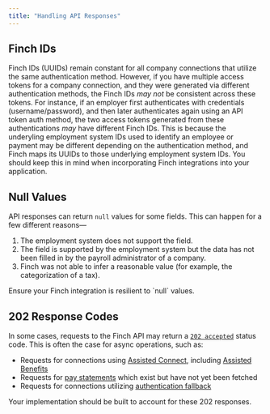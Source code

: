 ```yaml
---
title: "Handling API Responses"
---
```


## Finch IDs

Finch IDs (UUIDs) remain constant for all company connections that utilize the same authentication method. However, if you have multiple access tokens for a company connection, and they were generated via different authentication methods, the Finch IDs *may not* be consistent across these tokens. For instance, if an employer first authenticates with credentials (username/password), and then later authenticates again using an API token auth method, the two access tokens generated from these authentications *may* have different Finch IDs. This is because the underyling employment system IDs used to identify an employee or payment may be different depending on the authentication method, and Finch maps its UUIDs to those underlying employment system IDs. You should keep this in mind when incorporating Finch integrations into your application.

## Null Values

API responses can return `null` values for some fields. This can happen for a few different reasons—

1. The employment system does not support the field.
2. The field is supported by the employment system but the data has not been filled in by the payroll administrator of a company.
3. Finch was not able to infer a reasonable value (for example, the categorization of a tax).

<Check>
Ensure your Finch integration is resilient to `null` values.
</Check>

## 202 Response Codes

In some cases, requests to the Finch API may return a [`202 accepted`](https://developer.mozilla.org/en-US/docs/Web/HTTP/Status/202) status code. This is often the case for async operations, such as:
* Requests for connections using [Assisted Connect](/Product-Guides/Assisted-Connect-Flow), including [Assisted Benefits](../Product-Guides/Benefits-API#handling-assisted-benefits-api-responses)
* Requests for [pay statements](/Development-Guides/Data-Syncs#pay-statements) which exist but have not yet been fetched
* Requests for connections utilizing [authentication fallback](/Product-Guides/Automated-Connect-Flow#authentication-fallback)

Your implementation should be built to account for these 202 responses.